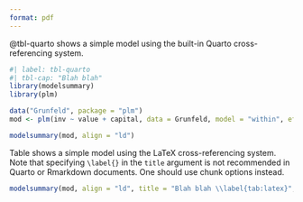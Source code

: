 ```yaml
---
format: pdf
---
```



@tbl-quarto shows a simple model using the built-in Quarto cross-referencing system.

```r
#| label: tbl-quarto
#| tbl-cap: "Blah blah"
library(modelsummary)
library(plm)

data("Grunfeld", package = "plm")
mod <- plm(inv ~ value + capital, data = Grunfeld, model = "within", effect = "twoways")

modelsummary(mod, align = "ld")
```

Table \ref{tab:latex} shows a simple model using the LaTeX cross-referencing system. Note that specifying `\label{}` in the `title` argument is not recommended in Quarto or Rmarkdown documents. One should use chunk options instead.

```r
modelsummary(mod, align = "ld", title = "Blah blah \\label{tab:latex}", escape = FALSE)
```
